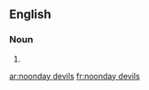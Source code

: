 ==English==

===Noun===
{{head|en|noun plural form}}

# {{plural of|noonday devil|lang=en}}

[[ar:noonday devils]]
[[fr:noonday devils]]